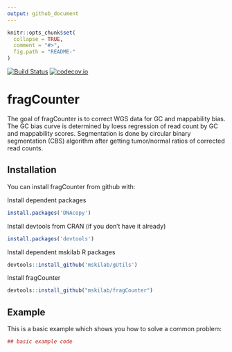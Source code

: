 ```yaml
---
output: github_document
---
```


<!-- README.md is generated from README.Rmd. Please edit that file -->

```r
knitr::opts_chunk$set(
  collapse = TRUE,
  comment = "#>",
  fig.path = "README-"
)
```

[![Build Status](https://travis-ci.org/mskilab/fragCounter.svg?branch=master)](https://travis-ci.org/mskilab/fragCounter)
[![codecov.io](https://img.shields.io/codecov/c/github/mskilab/fragCounter.svg)](https://codecov.io/github/mskilab/fragCounter?branch=master)

# fragCounter

The goal of fragCounter is to correct WGS data for GC and mappability bias. The GC bias curve is determined by loess regression of read count by GC and mappability scores. Segmentation is done by circular binary segmentation (CBS) algorithm after getting tumor/normal ratios of corrected read counts.

## Installation

You can install fragCounter from github with:

Install dependent packages
```r
install.packages('DNAcopy')
```

Install devtools from CRAN (if you don't have it already)
```r
install.packages('devtools')
```

Install dependent mskilab R packages
```r
devtools::install_github('mskilab/gUtils')
```

Install fragCounter
```r
devtools::install_github("mskilab/fragCounter")
```



## Example

This is a basic example which shows you how to solve a common problem:

```r
## basic example code
```
